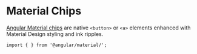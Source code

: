 
<Meta title="Components/Chips/Overview" />

# Material Chips

[Angular Material chips](https://material.angular.io/components/chips/api) are native `<button>` or `<a>` elements enhanced with Material Design styling and ink ripples. <br />

`import { } from '@angular/material/';`

```

```
